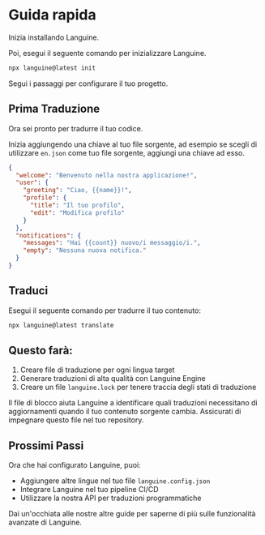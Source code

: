 # Guida rapida

Inizia installando Languine.

Poi, esegui il seguente comando per inizializzare Languine.

```bash title="Terminale"
npx languine@latest init
```

Segui i passaggi per configurare il tuo progetto.

## Prima Traduzione

Ora sei pronto per tradurre il tuo codice.

Inizia aggiungendo una chiave al tuo file sorgente, ad esempio se scegli di utilizzare `en.json` come tuo file sorgente, aggiungi una chiave ad esso.

```json title="src/locales/en.json"
{
  "welcome": "Benvenuto nella nostra applicazione!",
  "user": {
    "greeting": "Ciao, {{name}}!",
    "profile": {
      "title": "Il tuo profilo",
      "edit": "Modifica profilo"
    }
  },
  "notifications": {
    "messages": "Hai {{count}} nuovo/i messaggio/i.",
    "empty": "Nessuna nuova notifica."
  }
}

```


## Traduci

Esegui il seguente comando per tradurre il tuo contenuto:

```bash title="Terminale"
npx languine@latest translate
```

## Questo farà:
1. Creare file di traduzione per ogni lingua target
2. Generare traduzioni di alta qualità con Languine Engine
3. Creare un file `languine.lock` per tenere traccia degli stati di traduzione

Il file di blocco aiuta Languine a identificare quali traduzioni necessitano di aggiornamenti quando il tuo contenuto sorgente cambia. Assicurati di impegnare questo file nel tuo repository.

## Prossimi Passi

Ora che hai configurato Languine, puoi:
- Aggiungere altre lingue nel tuo file `languine.config.json`
- Integrare Languine nel tuo pipeline CI/CD
- Utilizzare la nostra API per traduzioni programmatiche

Dai un'occhiata alle nostre altre guide per saperne di più sulle funzionalità avanzate di Languine.